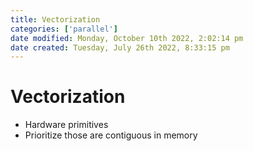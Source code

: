 ```yaml
---
title: Vectorization
categories: ['parallel']
date modified: Monday, October 10th 2022, 2:02:14 pm
date created: Tuesday, July 26th 2022, 8:33:15 pm
---
```


# Vectorization
- Hardware primitives
- Prioritize those are contiguous in memory



